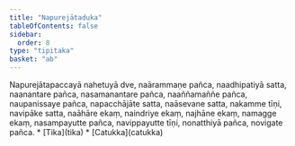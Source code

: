 ```yaml
---
title: "Napurejātaduka"
tableOfContents: false
sidebar:
  order: 8
type: "tipitaka"
basket: "ab"
---
```



<DynamicBreadcrumb />

<Division number="56">

<Paragraph number="259">
Napurejātapaccayā nahetuyā dve, naārammaṇe pañca, naadhipatiyā satta, naanantare pañca, nasamanantare pañca, naaññamaññe pañca, naupanissaye pañca, napacchājāte satta, naāsevane satta, nakamme tīṇi, navipāke satta, naāhāre ekaṃ, naindriye ekaṃ, najhāne ekaṃ, namagge ekaṃ, nasampayutte pañca, navippayutte tīṇi, nonatthiyā pañca, novigate pañca.

</Paragraph>
</Division>

<TableOfContents>
* [Tika](tika)
* [Catukka](catukka)
</TableOfContents>